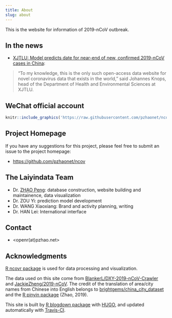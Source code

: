 ```yaml
---
title: About
slug: about
---
```


This is the website for information of 2019-nCoV outbreak.

## In the news

- [XJTLU: Model predicts date for near-end of new, confirmed 2019-nCoV cases in China](https://www.xjtlu.edu.cn/en/news/2020/02/model-predicts-date-for-near-end-of-new-confirmed-2019-ncov-cases?_ga=2.186199017.1547123512.1581421183-425644583.1571043854):

> “To my knowledge, this is the only such open-access data website for novel coronavirus data that exists in the world,” said Johannes Knops, head of the Department of Health and Environmental Sciences at XJTLU.

## WeChat official account

```r
knitr::include_graphics('https://raw.githubusercontent.com/pzhaonet/ncov/master/static/wechat.jpg')
```

## Project Homepage

If you have any suggestions for this project, please feel free to submit an issue to the project homepage:

- <https://github.com/pzhaonet/ncov>

## The Laiyindata Team

- Dr. [ZHAO Peng](https://pzhaonet.github.io/xuer/): database construction, website building and maintainence, data visualization
- Dr. ZOU Yi: prediction model development
- Dr. WANG Xiaoxiang: Brand and activity planning, writing
- Dr. HAN Lei: International interface

## Contact

- <openr(at)pzhao.net>


## Acknowledgments

[R ncovr package](https://github.com/pzhaonet/ncovr) is used for data processing and visualization.

The data used on this site come from [BlankerL/DXY-2019-nCoV-Crawler](https://github.com/BlankerL/DXY-2019-nCoV-Crawler) and [JackieZheng/2019-nCoV](https://github.com/JackieZheng/2019-nCoV). The credit of the translation of area/city names from Chinese into English belongs to [brightgems/china_city_dataset](https://github.com/brightgems/china_city_dataset) and the [R pinyin package](https://CRAN.R-project.org/package=pinyin) (Zhao, 2019).

This site is built by [R blogdown package](https://bookdown.org/yihui/blogdown/) with [HUGO](https://gohugo.io/), and updated automatically with [Travis-CI](https://travis-ci.org/).
